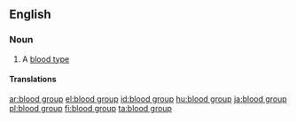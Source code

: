 ==English==

===Noun===
{{en-noun|sg=[[blood]] [[type]]}}

# A [[blood type]]

====Translations====
{{trans-see|blood type}}

[[ar:blood group]]
[[el:blood group]]
[[id:blood group]]
[[hu:blood group]]
[[ja:blood group]]
[[pl:blood group]]
[[fi:blood group]]
[[ta:blood group]]
